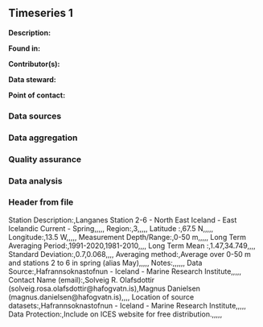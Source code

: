 ## Timeseries 1

**Description:** 


**Found in:**

**Contributor(s):**

**Data steward:**

**Point of contact:**

### Data sources

### Data aggregation

### Quality assurance

### Data analysis

### Header from file
Station Description:,Langanes Station 2-6 - North East Iceland - East Icelandic Current - Spring,,,,,
Region:,3,,,,,
Latitude :,67.5 N,,,,,
Longitude:,13.5 W,,,,,
Measurement Depth/Range:,0-50 m,,,,,
Long Term Averaging Period:,1991-2020,1981-2010,,,,
Long Term Mean :,1.47,34.749,,,,
Standard Deviation:,0.7,0.068,,,,
Averaging method:,Average over 0-50 m and stations 2 to 6 in spring (alias May),,,,,
Notes:,,,,,,
Data Source:,Hafrannsoknastofnun - Iceland - Marine Research Institute,,,,,
Contact Name (email):,Solveig R. Olafsdottir (solveig.rosa.olafsdottir@hafogvatn.is),Magnus Danielsen (magnus.danielsen@hafogvatn.is),,,,
Location of source datasets:,Hafrannsoknastofnun - Iceland - Marine Research Institute,,,,,
Data Protection:,Include on ICES website for free distribution.,,,,,
